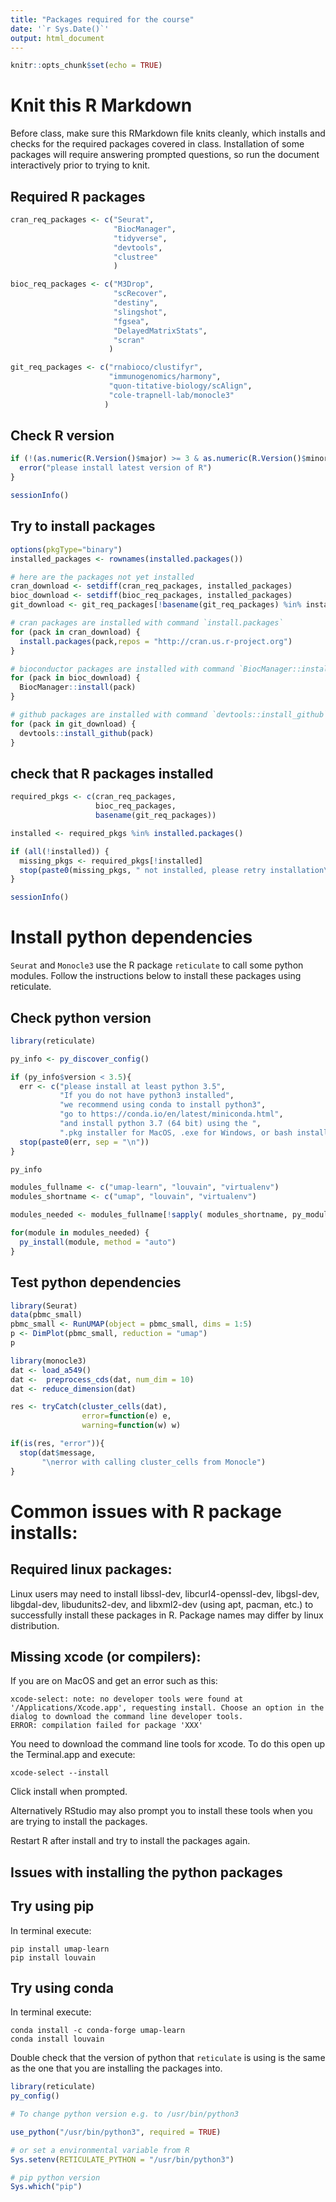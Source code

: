 ```yaml
---
title: "Packages required for the course"
date: '`r Sys.Date()`'
output: html_document
---
```


```r
knitr::opts_chunk$set(echo = TRUE)
```


# Knit this R Markdown

Before class, make sure this RMarkdown file knits cleanly, which installs and  checks for the required packages covered in class. Installation of some packages will require answering prompted questions, so run the document interactively prior to trying to knit.  


## Required R packages
```r
cran_req_packages <- c("Seurat", 
                       "BiocManager", 
                       "tidyverse", 
                       "devtools",
                       "clustree"
                       )

bioc_req_packages <- c("M3Drop",
                       "scRecover",
                       "destiny",
                       "slingshot",
                       "fgsea",
                       "DelayedMatrixStats",
                       "scran"
                      )

git_req_packages <- c("rnabioco/clustifyr",
                      "immunogenomics/harmony",
                      "quon-titative-biology/scAlign",
                      "cole-trapnell-lab/monocle3"
                     )

```

## Check R version
```r
if (!(as.numeric(R.Version()$major) >= 3 & as.numeric(R.Version()$minor >= 6))) {
  error("please install latest version of R")
}

sessionInfo()
```

## Try to install packages

```r
options(pkgType="binary")
installed_packages <- rownames(installed.packages())

# here are the packages not yet installed
cran_download <- setdiff(cran_req_packages, installed_packages)
bioc_download <- setdiff(bioc_req_packages, installed_packages)
git_download <- git_req_packages[!basename(git_req_packages) %in% installed_packages]

# cran packages are installed with command `install.packages`
for (pack in cran_download) {
  install.packages(pack,repos = "http://cran.us.r-project.org")
}

# bioconductor packages are installed with command `BiocManager::install`
for (pack in bioc_download) {
  BiocManager::install(pack)
}

# github packages are installed with command `devtools::install_github`
for (pack in git_download) {
  devtools::install_github(pack)
}
```

## check that R packages installed

```r

required_pkgs <- c(cran_req_packages,
                   bioc_req_packages,
                   basename(git_req_packages)) 

installed <- required_pkgs %in% installed.packages()

if (all(!installed)) {
  missing_pkgs <- required_pkgs[!installed]
  stop(paste0(missing_pkgs, " not installed, please retry installation\n"))
}

sessionInfo()
```


# Install python dependencies

`Seurat` and `Monocle3` use the R package `reticulate` to call some python modules. Follow the instructions below to install these packages using reticulate.

## Check python version

```r
library(reticulate)

py_info <- py_discover_config()

if (py_info$version < 3.5){
  err <- c("please install at least python 3.5",
           "If you do not have python3 installed",
           "we recommend using conda to install python3",
           "go to https://conda.io/en/latest/miniconda.html", 
           "and install python 3.7 (64 bit) using the ",
           ".pkg installer for MacOS, .exe for Windows, or bash installer for linux")
  stop(paste0(err, sep = "\n"))
}

py_info
```

```r
modules_fullname <- c("umap-learn", "louvain", "virtualenv")
modules_shortname <- c("umap", "louvain", "virtualenv")

modules_needed <- modules_fullname[!sapply( modules_shortname, py_module_available)]

for(module in modules_needed) {
  py_install(module, method = "auto")
}

```

## Test python dependencies

```r
library(Seurat)
data(pbmc_small)
pbmc_small <- RunUMAP(object = pbmc_small, dims = 1:5)
p <- DimPlot(pbmc_small, reduction = "umap")
p
```

```r
library(monocle3)
dat <- load_a549()
dat <-  preprocess_cds(dat, num_dim = 10)
dat <- reduce_dimension(dat)

res <- tryCatch(cluster_cells(dat), 
                error=function(e) e, 
                warning=function(w) w)

if(is(res, "error")){
  stop(dat$message, 
       "\nerror with calling cluster_cells from Monocle")
}
```




# Common issues with R package installs:

## Required linux packages:

Linux users may need to install libssl-dev, libcurl4-openssl-dev, libgsl-dev, libgdal-dev, libudunits2-dev, and libxml2-dev (using apt, pacman, etc.) to successfully install these packages in R. Package names may differ by linux distribution.


## Missing xcode (or compilers):

If you are on MacOS and get an error such as this:
```
xcode-select: note: no developer tools were found at '/Applications/Xcode.app', requesting install. Choose an option in the dialog to download the command line developer tools.
ERROR: compilation failed for package 'XXX'
```

You need to download the command line tools for xcode. To do this open up the Terminal.app
and execute:

```
xcode-select --install
```

Click install when prompted. 

Alternatively RStudio may also prompt you to install these tools when you are trying to install the packages. 

Restart R after install and try to install the packages again. 


## Issues with installing the python packages

## Try using pip

In terminal execute:
```
pip install umap-learn
pip install louvain
```

## Try using conda

In terminal execute:
```
conda install -c conda-forge umap-learn
conda install louvain
```

Double check that the version of python that `reticulate` is using is the same as the 
one that you are installing the packages into. 

```r
library(reticulate)
py_config()

# To change python version e.g. to /usr/bin/python3

use_python("/usr/bin/python3", required = TRUE)

# or set a environmental variable from R
Sys.setenv(RETICULATE_PYTHON = "/usr/bin/python3")
```


```r
# pip python version
Sys.which("pip")
```

